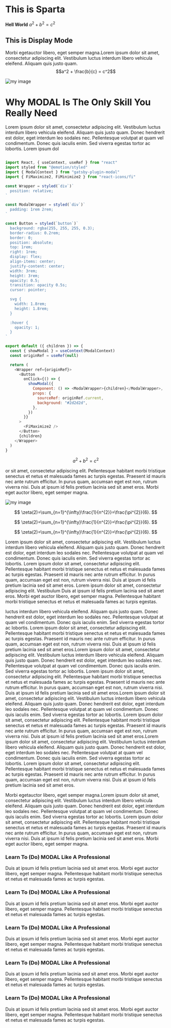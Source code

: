
# This is Sparta 

**Hell World** $a^2 + b^2 = c^2$

## This is Display Mode

Morbi egetauctor libero, eget semper magna.Lorem ipsum dolor sit amet, consectetur adipiscing elit. Vestibulum
luctus interdum libero vehicula eleifend. Aliquam quis justo quam.
$$a^2 + \frac{b}{c} = c^2$$




![my image](https://source.unsplash.com/random)

# Why MODAL Is The Only Skill You Really Need

Lorem ipsum dolor sit amet, consectetur adipiscing elit. Vestibulum
luctus interdum libero vehicula eleifend. Aliquam quis justo quam. Donec
hendrerit est dolor, eget interdum leo sodales nec. Pellentesque
volutpat at quam vel condimentum. Donec quis iaculis enim. Sed viverra
egestas tortor ac lobortis. Lorem ipsum dol
<CodeToModal subtitle="Code Example for Creating Pages in React" >

```javascript

import React, { useContext, useRef } from "react"
import styled from "@emotion/styled"
import { ModalContext } from "gatsby-plugin-modal"
import { FiMaximize2, FiMinimize2 } from "react-icons/fi"

const Wrapper = styled(`div`)`
  position: relative;
`

const ModalWrapper = styled(`div`)`
  padding: 1rem 2rem;
`

const Button = styled(`button`)`
  background: rgba(255, 255, 255, 0.3);
  border-radius: 0.2rem;
  border: 0;
  position: absolute;
  top: 1rem;
  right: 1rem;
  display: flex;
  align-items: center;
  justify-content: center;
  width: 3rem;
  height: 3rem;
  opacity: 0.5;
  transition: opacity 0.5s;
  cursor: pointer;

  svg {
    width: 1.8rem;
    height: 1.8rem;
  }

  :hover {
    opacity: 1;
  }
`

export default ({ children }) => {
  const { showModal } = useContext(ModalContext)
  const originRef = useRef(null)

  return (
    <Wrapper ref={originRef}>
      <Button
        onClick={() => {
          showModal({
            Component: () => <ModalWrapper>{children}</ModalWrapper>,
            props: {
              sourceRef: originRef.current,
              background: "#2d2d2d",
            },
          })
        }}
      >
        <FiMaximize2 />
      </Button>
      {children}
    </Wrapper>
  )
}
```

</CodeToModal>

$$
a^2 + b^2 = c^2
$$


or sit amet, consectetur
adipiscing elit. Pellentesque habitant morbi tristique senectus et netus
et malesuada fames ac turpis egestas. Praesent id mauris nec ante rutrum
efficitur. In purus quam, accumsan eget est non, rutrum viverra nisi.
Duis at ipsum id felis pretium lacinia sed sit amet eros. Morbi eget
auctor libero, eget semper magna.

<Side nocolor modal={Modal} float="right" subtitle="Code Example for Creating Pages in React">

![my image](https://source.unsplash.com/random/500x300)

</Side>

<Side nocolor  modal={Modal} float="left" subtitle="Code Example for Creating Pages in React">


$$
\zeta(2)=\sum_{n=1}^{\infty}\frac{1}{n^{2}}=\frac{\pi^{2}}{6}.
$$

</Side>

<Side text="blue" background="lightyellow"  modal={Modal} float="left" subtitle="Code Example for Creating Pages in React">


$$
\zeta(2)=\sum_{n=1}^{\infty}\frac{1}{n^{2}}=\frac{\pi^{2}}{6}.
$$

</Side>

<Side nocolor float="left" subtitle="Code Example for Creating Pages in React">


$$
\zeta(2)=\sum_{n=1}^{\infty}\frac{1}{n^{2}}=\frac{\pi^{2}}{6}.
$$

</Side>

Lorem ipsum dolor sit amet, consectetur adipiscing elit. Vestibulum
luctus interdum libero vehicula eleifend. Aliquam quis justo quam. Donec
hendrerit est dolor, eget interdum leo sodales nec. Pellentesque
volutpat at quam vel condimentum. Donec quis iaculis enim. Sed viverra
egestas tortor ac lobortis. Lorem ipsum dolor sit amet, consectetur
adipiscing elit. Pellentesque habitant morbi tristique senectus et netus
et malesuada fames ac turpis egestas. Praesent id mauris nec ante rutrum
efficitur. In purus quam, accumsan eget est non, rutrum viverra nisi.
Duis at ipsum id felis pretium lacinia sed sit amet eros.
Lorem ipsum dolor sit amet, consectetur adipiscing elit. Vestibulum
<Side background="lightgreen" nocolor text="black" large  subtitle="This is   awesome" modal={Modal} >
Duis at ipsum id felis pretium lacinia sed sit amet eros. Morbi eget
auctor libero, eget semper magna. Pellentesque habitant morbi tristique senectus et netus
et malesuada fames ac turpis egestas.

</Side>


luctus interdum libero vehicula eleifend. Aliquam quis justo quam. Donec
hendrerit est dolor, eget interdum leo sodales nec. Pellentesque
volutpat at quam vel condimentum. Donec quis iaculis enim. Sed viverra
egestas tortor ac lobortis. Lorem ipsum dolor sit amet, consectetur
adipiscing elit. Pellentesque habitant morbi tristique senectus et netus
et malesuada fames ac turpis egestas. Praesent id mauris nec ante rutrum
efficitur. In purus quam, accumsan eget est non, rutrum viverra nisi.
Duis at ipsum id felis pretium lacinia sed sit amet eros.Lorem ipsum dolor sit amet, consectetur adipiscing elit. Vestibulum
luctus interdum libero vehicula eleifend. Aliquam quis justo quam. Donec
hendrerit est dolor, eget interdum leo sodales nec. Pellentesque
volutpat at quam vel condimentum. Donec quis iaculis enim. Sed viverra
egestas tortor ac lobortis. Lorem ipsum dolor sit amet, consectetur
adipiscing elit. Pellentesque habitant morbi tristique senectus et netus
et malesuada fames ac turpis egestas. Praesent id mauris nec ante rutrum
efficitur. In purus quam, accumsan eget est non, rutrum viverra nisi.
Duis at ipsum id felis pretium lacinia sed sit amet eros.Lorem ipsum dolor sit amet, consectetur adipiscing elit. Vestibulum
luctus interdum libero vehicula eleifend. Aliquam quis justo quam. Donec
hendrerit est dolor, eget interdum leo sodales nec. Pellentesque
volutpat at quam vel condimentum. Donec quis iaculis enim. Sed viverra
egestas tortor ac lobortis. Lorem ipsum dolor sit amet, consectetur
adipiscing elit. Pellentesque habitant morbi tristique senectus et netus
et malesuada fames ac turpis egestas. Praesent id mauris nec ante rutrum
efficitur. In purus quam, accumsan eget est non, rutrum viverra nisi.
Duis at ipsum id felis pretium lacinia sed sit amet eros.Lorem ipsum dolor sit amet, consectetur adipiscing elit. Vestibulum
luctus interdum libero vehicula eleifend. Aliquam quis justo quam. Donec
hendrerit est dolor, eget interdum leo sodales nec. Pellentesque
volutpat at quam vel condimentum. Donec quis iaculis enim. Sed viverra
egestas tortor ac lobortis. Lorem ipsum dolor sit amet, consectetur
adipiscing elit. Pellentesque habitant morbi tristique senectus et netus
et malesuada fames ac turpis egestas. Praesent id mauris nec ante rutrum
efficitur. In purus quam, accumsan eget est non, rutrum viverra nisi.
Duis at ipsum id felis pretium lacinia sed sit amet eros.



Morbi egetauctor libero, eget semper magna.Lorem ipsum dolor sit amet, consectetur adipiscing elit. Vestibulum
luctus interdum libero vehicula eleifend. Aliquam quis justo quam. Donec
hendrerit est dolor, eget interdum leo sodales nec. Pellentesque
volutpat at quam vel condimentum. Donec quis iaculis enim. Sed viverra
egestas tortor ac lobortis. Lorem ipsum dolor sit amet, consectetur
adipiscing elit. Pellentesque habitant morbi tristique senectus et netus
et malesuada fames ac turpis egestas. Praesent id mauris nec ante rutrum
efficitur. In purus quam, accumsan eget est non, rutrum viverra nisi.
Duis at ipsum id felis pretium lacinia sed sit amet eros. Morbi eget
auctor libero, eget semper magna.


<Full  subtitle="This is   awesome"  >

### Learn To (Do) MODAL Like A Professional

Duis at ipsum id felis pretium lacinia sed sit amet eros. Morbi eget
auctor libero, eget semper magna. Pellentesque habitant morbi tristique senectus et netus
et malesuada fames ac turpis egestas.

</Full>

		

<Full  subtitle="This is   awesome" modal={Modal} >

### Learn To (Do) MODAL Like A Professional

Duis at ipsum id felis pretium lacinia sed sit amet eros. Morbi eget
auctor libero, eget semper magna. Pellentesque habitant morbi tristique senectus et netus
et malesuada fames ac turpis egestas.

</Full>


<Full nocolor  subtitle="This is   awesome"  >

### Learn To (Do) MODAL Like A Professional

Duis at ipsum id felis pretium lacinia sed sit amet eros. Morbi eget
auctor libero, eget semper magna. Pellentesque habitant morbi tristique senectus et netus
et malesuada fames ac turpis egestas.

</Full>

<Full nocolor  subtitle="This is   awesome" modal={Modal} >

### Learn To (Do) MODAL Like A Professional

Duis at ipsum id felis pretium lacinia sed sit amet eros. Morbi eget
auctor libero, eget semper magna. Pellentesque habitant morbi tristique senectus et netus
et malesuada fames ac turpis egestas.

</Full>


<Full background="tomato" text="black"  subtitle="This is   awesome" modal={Modal} >

### Learn To (Do) MODAL Like A Professional

Duis at ipsum id felis pretium lacinia sed sit amet eros. Morbi eget
auctor libero, eget semper magna. Pellentesque habitant morbi tristique senectus et netus
et malesuada fames ac turpis egestas.

</Full>

<FlashCards modal={FlashModal} />


